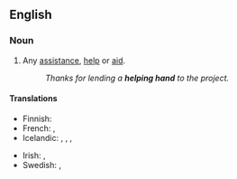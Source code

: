 ==English==

===Noun===
{{en-noun}}

# {{lb|en|idiomatic}} Any [[assistance]], [[help]] or [[aid]].
#: ''Thanks for lending a '''helping hand''' to the project.''

====Translations====
{{trans-top|any assistance, help or aid}}
* Finnish: {{t|fi|auttava käsi}}
* French: {{t+|fr|coup de pouce|m}}, {{t+|fr|coup de main|m}}
* Icelandic: {{t+|is|hjálparhönd|f}}, {{qualifier|lend a helping hand}} {{t|is|rétta hjálparhönd}}, {{qualifier|give a helping hand}} {{t|is|leggja hönd á plóg}}, {{t|is|leggja hönd á plóg}}
{{trans-mid}}
* Irish: {{t|ga|lámh chuidithe|f}}, {{t|ga|lámh chúnta|f}}
* Swedish: {{t+|sv|handtag|n}}, {{t|sv|hjälpande hand|c}}
{{trans-bottom}}